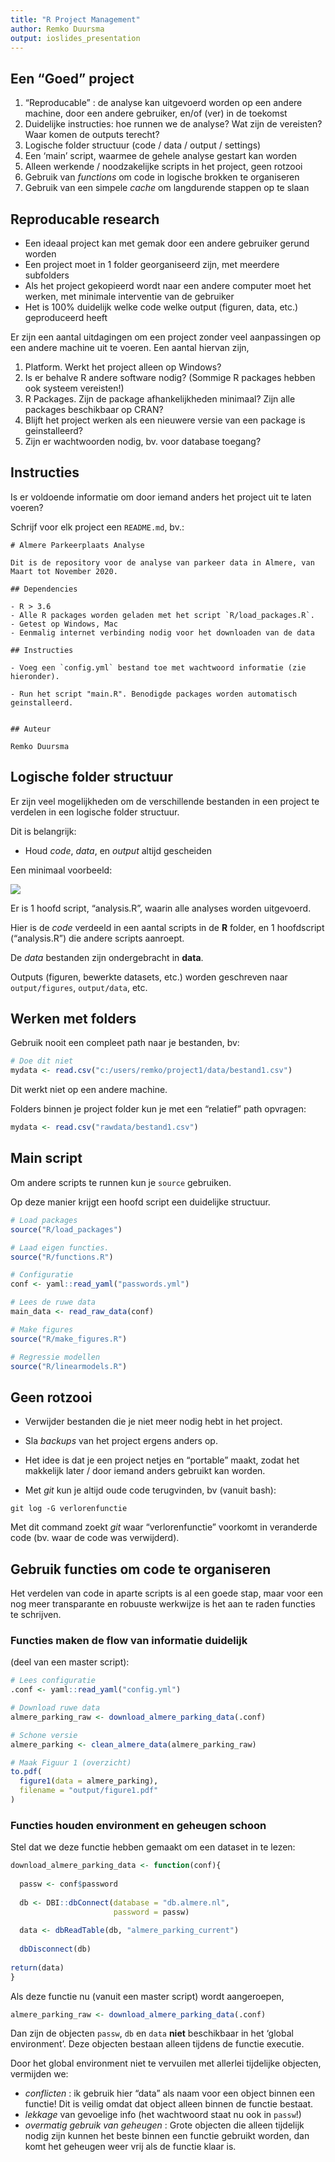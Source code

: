 ```yaml
---
title: "R Project Management"
author: Remko Duursma
output: ioslides_presentation
---
```



## Een "Goed" project


1. "Reproducable" : de analyse kan uitgevoerd worden op een andere machine, door een andere gebruiker, en/of (ver) in de toekomst
2. Duidelijke instructies: hoe runnen we de analyse? Wat zijn de vereisten? Waar komen de outputs terecht?
3. Logische folder structuur (code / data / output / settings)
4. Een 'main' script, waarmee de gehele analyse gestart kan worden
5. Alleen werkende / noodzakelijke scripts in het project, geen rotzooi
6. Gebruik van *functions* om code in logische brokken te organiseren
7. Gebruik van een simpele *cache* om langdurende stappen op te slaan



## Reproducable research

- Een ideaal project kan met gemak door een andere gebruiker gerund worden
- Een project moet in 1 folder georganiseerd zijn, met meerdere subfolders
- Als het project gekopieerd wordt naar een andere computer moet het werken, met minimale interventie van de gebruiker
- Het is 100% duidelijk welke code welke output (figuren, data, etc.) geproduceerd heeft


Er zijn een aantal uitdagingen om een project zonder veel aanpassingen op een andere machine uit te voeren. Een aantal hiervan zijn,

1. Platform. Werkt het project alleen op Windows?
2. Is er behalve R andere software nodig? (Sommige R packages hebben ook systeem vereisten!)
4. R Packages. Zijn de package afhankelijkheden minimaal? Zijn alle packages beschikbaar op CRAN?
5. Blijft het project werken als een nieuwere versie van een package is geinstalleerd?
5. Zijn er wachtwoorden nodig, bv. voor database toegang?


## Instructies

Is er voldoende informatie om door iemand anders het project uit te laten voeren?

Schrijf voor elk project een `README.md`, bv.:

```
# Almere Parkeerplaats Analyse

Dit is de repository voor de analyse van parkeer data in Almere, van Maart tot November 2020.

## Dependencies

- R > 3.6
- Alle R packages worden geladen met het script `R/load_packages.R`.
- Getest op Windows, Mac
- Eenmalig internet verbinding nodig voor het downloaden van de data

## Instructies

- Voeg een `config.yml` bestand toe met wachtwoord informatie (zie hieronder).

- Run het script "main.R". Benodigde packages worden automatisch geinstalleerd.


## Auteur

Remko Duursma

```


## Logische folder structuur

Er zijn veel mogelijkheden om de verschillende bestanden in een project te verdelen in een logische folder structuur.

Dit is belangrijk:

- Houd *code*, *data*, en *output* altijd gescheiden

Een minimaal voorbeeld:

![](../screenshots/folderstructuresmall.png)  

Er is 1 hoofd script, "analysis.R", waarin alle analyses worden uitgevoerd.

Hier is de *code* verdeeld in een aantal scripts in de **R** folder, en 1 hoofdscript ("analysis.R") die andere scripts aanroept.

De *data* bestanden zijn ondergebracht in **data**.

Outputs (figuren, bewerkte datasets, etc.) worden geschreven naar `output/figures`, `output/data`, etc.




## Werken met folders


Gebruik nooit een compleet path naar je bestanden, bv:

```r
# Doe dit niet
mydata <- read.csv("c:/users/remko/project1/data/bestand1.csv")
```

Dit werkt niet op een andere machine.

Folders binnen je project folder kun je met een "relatief" path opvragen:

```r
mydata <- read.csv("rawdata/bestand1.csv")
```



## Main script

Om andere scripts te runnen kun je `source` gebruiken.

Op deze manier krijgt een hoofd script een duidelijke structuur.

```r
# Load packages
source("R/load_packages")

# Laad eigen functies.
source("R/functions.R")

# Configuratie
conf <- yaml::read_yaml("passwords.yml")

# Lees de ruwe data
main_data <- read_raw_data(conf)

# Make figures
source("R/make_figures.R")

# Regressie modellen
source("R/linearmodels.R")
```





## Geen rotzooi


- Verwijder bestanden die je niet meer nodig hebt in het project.

- Sla *backups* van het project ergens anders op.

- Het idee is dat je een project netjes en "portable" maakt, zodat het makkelijk later / door iemand anders gebruikt kan worden.

- Met *git* kun je altijd oude code terugvinden, bv (vanuit bash):

```
git log -G verlorenfunctie
```

Met dit command zoekt *git* waar "verlorenfunctie" voorkomt in veranderde code (bv. waar de code was verwijderd).



## Gebruik functies om code te organiseren

Het verdelen van code in aparte scripts is al een goede stap, maar voor een nog meer transparante en robuuste werkwijze is het aan te raden functies te schrijven.


### Functies maken de flow van informatie duidelijk

(deel van een master script):

```r
# Lees configuratie
.conf <- yaml::read_yaml("config.yml")

# Download ruwe data
almere_parking_raw <- download_almere_parking_data(.conf)

# Schone versie
almere_parking <- clean_almere_data(almere_parking_raw)

# Maak Figuur 1 (overzicht)
to.pdf(
  figure1(data = almere_parking), 
  filename = "output/figure1.pdf"
)

```


### Functies houden environment en geheugen schoon

Stel dat we deze functie hebben gemaakt om een dataset in te lezen:

```r
download_almere_parking_data <- function(conf){
  
  passw <- conf$password
  
  db <- DBI::dbConnect(database = "db.almere.nl",
                       password = passw)
  
  data <- dbReadTable(db, "almere_parking_current")
  
  dbDisconnect(db)
  
return(data)
}
```

Als deze functie nu (vanuit een master script) wordt aangeroepen,

```r
almere_parking_raw <- download_almere_parking_data(.conf)
```

Dan zijn de objecten `passw`, `db` en `data` **niet** beschikbaar in het 'global environment'. Deze objecten bestaan alleen tijdens de functie executie.

Door het global environment niet te vervuilen met allerlei tijdelijke objecten, vermijden we:

- *conflicten* : ik gebruik hier "data" als naam voor een object binnen een functie! Dit is veilig omdat dat object alleen binnen de functie bestaat. 
- *lekkage* van gevoelige info (het wachtwoord staat nu ook in `passw`!)
- *overmatig gebruik van geheugen* : Grote objecten die alleen tijdelijk nodig zijn kunnen het beste binnen een functie gebruikt worden, dan komt het geheugen weer vrij als de functie klaar is.





